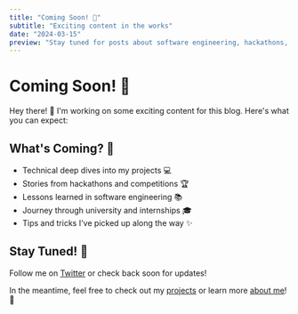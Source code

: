 ```yaml
---
title: "Coming Soon! 🚀"
subtitle: "Exciting content in the works"
date: "2024-03-15"
preview: "Stay tuned for posts about software engineering, hackathons, and my journey through tech! 🌟"
---
```


# Coming Soon! 🚀

Hey there! 👋 I'm working on some exciting content for this blog. Here's what you can expect:

## What's Coming? 🤔

- Technical deep dives into my projects 💻
- Stories from hackathons and competitions 🏆
- Lessons learned in software engineering 📚
- Journey through university and internships 🎓
- Tips and tricks I've picked up along the way ✨

## Stay Tuned! 🌟

Follow me on [Twitter](https://x.com/ikorovinsky) or check back soon for updates! 

In the meantime, feel free to check out my [projects](/projects) or learn more [about me](/about)! 🚀 